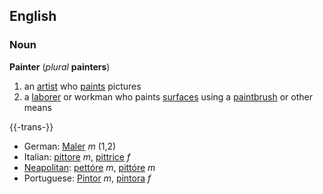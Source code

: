 == English ==
=== Noun ===
'''Painter''' (''plural'' '''painters''')
# an [[artist]] who [[paint]]s pictures
# a [[laborer]] or workman who paints [[surface]]s using a [[paintbrush]] or other means

{{-trans-}}
*German: [[Maler]] ''m'' (1,2)
*Italian: [[pittore]] ''m'', [[pittrice]] ''f''
*[[Neapolitan]]: [[pettóre]] ''m'', [[pittóre]] ''m''
*Portuguese: [[Pintor]] ''m'', [[pintora]] ''f''